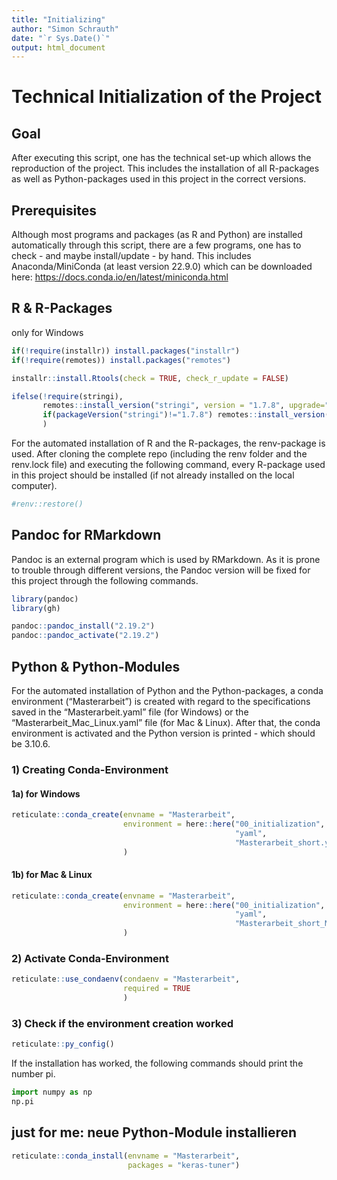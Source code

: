 ```yaml
---
title: "Initializing"
author: "Simon Schrauth"
date: "`r Sys.Date()`"
output: html_document
---
```


# Technical Initialization of the Project

## Goal

After executing this script, one has the technical set-up which allows the reproduction of the project. This includes the installation of all R-packages as well as Python-packages used in this project in the correct versions.

## Prerequisites

Although most programs and packages (as R and Python) are installed automatically through this script, there are a few programs, one has to check - and maybe install/update - by hand. This includes Anaconda/MiniConda (at least version 22.9.0) which can be downloaded here: <https://docs.conda.io/en/latest/miniconda.html>

## R & R-Packages

only for Windows

```r
if(!require(installr)) install.packages("installr")
if(!require(remotes)) install.packages("remotes")

installr::install.Rtools(check = TRUE, check_r_update = FALSE)

ifelse(!require(stringi),
       remotes::install_version("stringi", version = "1.7.8", upgrade="never"),
       if(packageVersion("stringi")!="1.7.8") remotes::install_version("stringi", version = "1.7.8", upgrade="never")
       )
```

For the automated installation of R and the R-packages, the renv-package is used. After cloning the complete repo (including the renv folder and the renv.lock file) and executing the following command, every R-package used in this project should be installed (if not already installed on the local computer).

```r
#renv::restore()
```

## Pandoc for RMarkdown

Pandoc is an external program which is used by RMarkdown. As it is prone to trouble through different versions, the Pandoc version will be fixed for this project through the following commands.

```r
library(pandoc)
library(gh)

pandoc::pandoc_install("2.19.2")
pandoc::pandoc_activate("2.19.2")
```

## Python & Python-Modules

For the automated installation of Python and the Python-packages, a conda environment ("Masterarbeit") is created with regard to the specifications saved in the "Masterarbeit.yaml" file (for Windows) or the "Masterarbeit_Mac_Linux.yaml" file (for Mac & Linux). After that, the conda environment is activated and the Python version is printed - which should be 3.10.6.

### 1) Creating Conda-Environment

#### 1a) for Windows

```r
reticulate::conda_create(envname = "Masterarbeit",
                         environment = here::here("00_initialization",
                                                  "yaml", 
                                                  "Masterarbeit_short.yaml")
                         )
```

#### 1b) for Mac & Linux

```r
reticulate::conda_create(envname = "Masterarbeit",
                         environment = here::here("00_initialization",
                                                  "yaml", 
                                                  "Masterarbeit_short_Mac_Linux.yaml")
                         )
```

### 2) Activate Conda-Environment

```r
reticulate::use_condaenv(condaenv = "Masterarbeit", 
                         required = TRUE
                         )
```

### 3) Check if the environment creation worked

```r
reticulate::py_config()
```

If the installation has worked, the following commands should print the number pi.

```python
import numpy as np
np.pi
```

## just for me: neue Python-Module installieren

```r
reticulate::conda_install(envname = "Masterarbeit",
                          packages = "keras-tuner")
```
